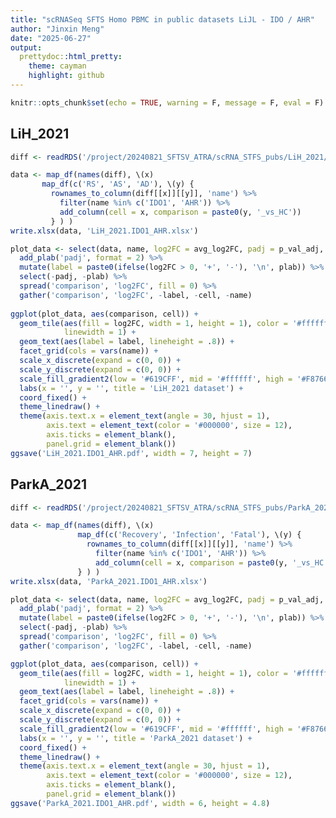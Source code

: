 ```yaml
---
title: "scRNASeq SFTS Homo PBMC in public datasets LiJL - IDO / AHR"
author: "Jinxin Meng"
date: "2025-06-27"
output:
  prettydoc::html_pretty:
    theme: cayman
    highlight: github
---
```


```r
knitr::opts_chunk$set(echo = TRUE, warning = F, message = F, eval = F)
```

## LiH_2021

```R
diff <- readRDS('/project/20240821_SFTSV_ATRA/scRNA_STFS_pubs/LiH_2021/analysis/diff/allcell.diff.rds')

data <- map_df(names(diff), \(x) 
       map_df(c('RS', 'AS', 'AD'), \(y) {
         rownames_to_column(diff[[x]][[y]], 'name') %>% 
           filter(name %in% c('IDO1', 'AHR')) %>%
           add_column(cell = x, comparison = paste0(y, '_vs_HC'))
         } ) )
write.xlsx(data, 'LiH_2021.IDO1_AHR.xlsx')

plot_data <- select(data, name, log2FC = avg_log2FC, padj = p_val_adj, cell, comparison) %>% 
  add_plab('padj', format = 2) %>% 
  mutate(label = paste0(ifelse(log2FC > 0, '+', '-'), '\n', plab)) %>% 
  select(-padj, -plab) %>% 
  spread('comparison', 'log2FC', fill = 0) %>% 
  gather('comparison', 'log2FC', -label, -cell, -name)
  
ggplot(plot_data, aes(comparison, cell)) +
  geom_tile(aes(fill = log2FC, width = 1, height = 1), color = '#ffffff',
            linewidth = 1) +
  geom_text(aes(label = label, lineheight = .8)) +
  facet_grid(cols = vars(name)) +
  scale_x_discrete(expand = c(0, 0)) +
  scale_y_discrete(expand = c(0, 0)) +
  scale_fill_gradient2(low = '#619CFF', mid = '#ffffff', high = '#F8766D') +
  labs(x = '', y = '', title = 'LiH_2021 dataset') +
  coord_fixed() +
  theme_linedraw() +
  theme(axis.text.x = element_text(angle = 30, hjust = 1),
        axis.text = element_text(color = '#000000', size = 12),
        axis.ticks = element_blank(),
        panel.grid = element_blank())
ggsave('LiH_2021.IDO1_AHR.pdf', width = 7, height = 7)
```

## ParkA_2021

```R
diff <- readRDS('/project/20240821_SFTSV_ATRA/scRNA_STFS_pubs/ParkA_2021/analysis/diff/diff.rds')

data <- map_df(names(diff), \(x) 
               map_df(c('Recovery', 'Infection', 'Fatal'), \(y) {
                 rownames_to_column(diff[[x]][[y]], 'name') %>% 
                   filter(name %in% c('IDO1', 'AHR')) %>%
                   add_column(cell = x, comparison = paste0(y, '_vs_HC'))
               } ) )
write.xlsx(data, 'ParkA_2021.IDO1_AHR.xlsx')

plot_data <- select(data, name, log2FC = avg_log2FC, padj = p_val_adj, cell, comparison) %>% 
  add_plab('padj', format = 2) %>% 
  mutate(label = paste0(ifelse(log2FC > 0, '+', '-'), '\n', plab)) %>% 
  select(-padj, -plab) %>% 
  spread('comparison', 'log2FC', fill = 0) %>% 
  gather('comparison', 'log2FC', -label, -cell, -name)

ggplot(plot_data, aes(comparison, cell)) +
  geom_tile(aes(fill = log2FC, width = 1, height = 1), color = '#ffffff',
            linewidth = 1) +
  geom_text(aes(label = label, lineheight = .8)) +
  facet_grid(cols = vars(name)) +
  scale_x_discrete(expand = c(0, 0)) +
  scale_y_discrete(expand = c(0, 0)) +
  scale_fill_gradient2(low = '#619CFF', mid = '#ffffff', high = '#F8766D') +
  labs(x = '', y = '', title = 'ParkA_2021 dataset') +
  coord_fixed() +
  theme_linedraw() +
  theme(axis.text.x = element_text(angle = 30, hjust = 1),
        axis.text = element_text(color = '#000000', size = 12),
        axis.ticks = element_blank(),
        panel.grid = element_blank())
ggsave('ParkA_2021.IDO1_AHR.pdf', width = 6, height = 4.8)
```
